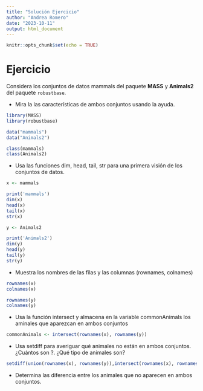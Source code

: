 ```yaml
---
title: "Solución Ejercicio"
author: "Andrea Romero"
date: "2023-10-11"
output: html_document
---
```


```r
knitr::opts_chunk$set(echo = TRUE)
```
# Ejercicio

Considera los conjuntos de datos mammals del paquete **MASS** y **Animals2** del paquete `robustbase`.

  + Mira la las características de ambos conjuntos usando la ayuda.
  

```r
library(MASS)
library(robustbase)

data("mammals")
data("Animals2")

class(mammals)
class(Animals2)
```

  + Usa las funciones dim, head, tail, str para una primera visión de los conjuntos de datos.
  
```r
x <- mammals

print('mammals')
dim(x)
head(x)
tail(x)
str(x)

y <- Animals2

print('Animals2')
dim(y)
head(y)
tail(y)
str(y)
```

  + Muestra los nombres de las filas y las columnas (rownames, colnames)
  
```r
rownames(x)
colnames(x)

rownames(y)
colnames(y)
```

  + Usa la función intersect y almacena en la variable commonAnimals los aminales que aparezcan en ambos conjuntos
  
```r
commonAnimals <- intersect(rownames(x), rownames(y))
```

  + Usa setdiff para averiguar qué animales no están en ambos conjuntos. ¿Cuántos son ?. ¿Qué tipo de animales son?
  
```r
setdiff(union(rownames(x), rownames(y)),intersect(rownames(x), rownames(y)))
```

  + Determina las diferencia entre los animales que no aparecen en ambos conjuntos.


